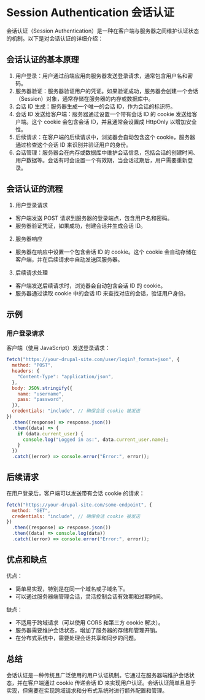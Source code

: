 
<Meta title="开发/用户认证/会话认证" id="session" />

# Session Authentication 会话认证

会话认证（Session Authentication）是一种在客户端与服务器之间维护认证状态的机制。以下是对会话认证的详细介绍：

## 会话认证的基本原理

1. 用户登录：用户通过前端应用向服务器发送登录请求，通常包含用户名和密码。
2. 服务器验证：服务器验证用户的凭证。如果验证成功，服务器会创建一个会话（Session）对象，通常存储在服务器的内存或数据库中。
3. 会话 ID 生成：服务器生成一个唯一的会话 ID，作为会话的标识符。
4. 会话 ID 发送给客户端：服务器通过设置一个带有会话 ID 的 cookie 发送给客户端。这个 cookie 会包含会话 ID，并且通常会设置成 HttpOnly 以增加安全性。
5. 后续请求：在客户端的后续请求中，浏览器会自动包含这个 cookie，服务器通过检查这个会话 ID 来识别并验证用户的身份。
6. 会话管理：服务器会在内存或数据库中维护会话信息，包括会话的创建时间、用户数据等。会话有时会设置一个有效期，当会话过期后，用户需要重新登录。

## 会话认证的流程

1. 用户登录请求

- 客户端发送 POST 请求到服务器的登录端点，包含用户名和密码。
- 服务器验证凭证，如果成功，创建会话并生成会话 ID。

2. 服务器响应

- 服务器在响应中设置一个包含会话 ID 的 cookie。这个 cookie 会自动存储在客户端，并在后续请求中自动发送回服务器。

3. 后续请求处理

- 客户端发送后续请求时，浏览器会自动包含会话 ID 的 cookie。
- 服务器通过读取 cookie 中的会话 ID 来查找对应的会话，验证用户身份。

## 示例

### 用户登录请求

客户端（使用 JavaScript）发送登录请求：

```javascript
fetch("https://your-drupal-site.com/user/login?_format=json", {
  method: "POST",
  headers: {
    "Content-Type": "application/json",
  },
  body: JSON.stringify({
    name: "username",
    pass: "password",
  }),
  credentials: "include", // 确保会话 cookie 被发送
})
  .then((response) => response.json())
  .then((data) => {
    if (data.current_user) {
      console.log("Logged in as:", data.current_user.name);
    }
  })
  .catch((error) => console.error("Error:", error));
```

## 后续请求

在用户登录后，客户端可以发送带有会话 cookie 的请求：

```javascript
fetch("https://your-drupal-site.com/some-endpoint", {
  method: "GET",
  credentials: "include", // 确保会话 cookie 被发送
})
  .then((response) => response.json())
  .then((data) => console.log(data))
  .catch((error) => console.error("Error:", error));
```

## 优点和缺点

优点：

- 简单易实现，特别是在同一个域名或子域名下。
- 可以通过服务器端管理会话，灵活控制会话有效期和过期时间。

缺点：

- 不适用于跨域请求（可以使用 CORS 和第三方 cookie 解决）。
- 服务器需要维护会话状态，增加了服务器的存储和管理开销。
- 在分布式系统中，需要处理会话共享和同步的问题。

## 总结

会话认证是一种传统且广泛使用的用户认证机制。它通过在服务器端维护会话状态，并在客户端通过 cookie 传递会话 ID 来实现用户认证。会话认证简单且易于实现，但需要在实现跨域请求和分布式系统时进行额外配置和管理。
